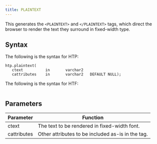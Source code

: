 ```yaml
---
title: PLAINTEXT
---
```


This generates the `<PLAINTEXT>` and `</PLAINTEXT>` tags, which direct the browser to render the text they surround in fixed-width type.

## Syntax

The following is the syntax for HTP:
```
htp.plaintext(
   ctext          in       varchar2
   cattributes    in       varchar2   DEFAULT NULL);
```

The following is the syntax for HTF:
```

```

## Parameters

| Parameter | Function |
| --------- | -------- |
| ctext | The text to be rendered in fixed-width font. |
| cattributes | Other attributes to be included as-is in the tag. |